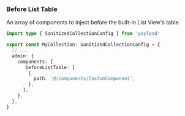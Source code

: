 ### Before List Table

An array of components to inject before the built-in List View's table

```ts
import type { SanitizedCollectionConfig } from 'payload'

export const MyCollection: SanitizedCollectionConfig = {
  // ...
  admin: {
    components: { 
       beforeListTable: [
        {
          path: '@/components/CustomComponent',
        },
      ],
    },
  },
}
```
